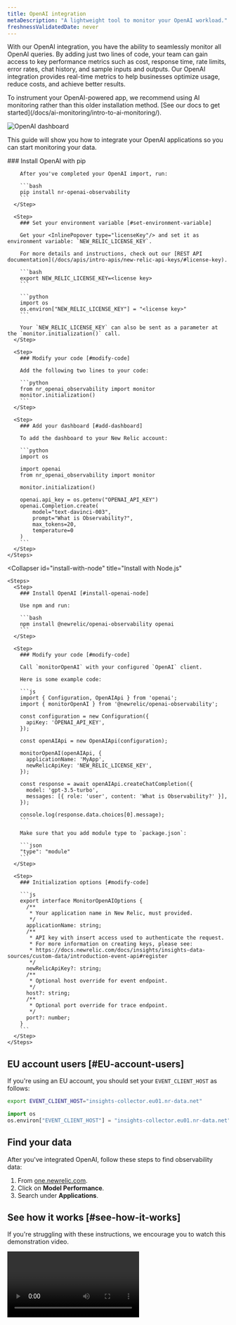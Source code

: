 ```yaml
---
title: OpenAI integration
metaDescription: "A lightweight tool to monitor your OpenAI workload."
freshnessValidatedDate: never
---
```


With our OpenAI integration, you have the ability to seamlessly monitor all OpenAI queries. By adding just two lines of code, your team can gain access to key performance metrics such as cost, response time, rate limits, error rates, chat history, and sample inputs and outputs. Our OpenAI integration provides real-time metrics to help businesses optimize usage, reduce costs, and achieve better results.

<Callout variant="important">
  To instrument your OpenAI-powered app, we recommend using AI monitoring rather than this older installation method. [See our docs to get started](/docs/ai-monitoring/intro-to-ai-monitoring/).
</Callout>

<img
  title="OpenAI dashboard"
  alt="OpenAI dashboard"
  src="/images/model-performance-monitoring_screenshot-crop_openai-dashboard-1.webp"
/>

This guide will show you how to integrate your OpenAI applications so you can start monitoring your data.

<CollapserGroup>
  <Collapser
    id="install-with-python"
    title="Install for Python applications"
  >
    <Steps>
      <Step>
        ### Install OpenAI with pip

        After you've completed your OpenAI import, run:

        ```bash
        pip install nr-openai-observability
        ```
      </Step>

      <Step>
        ### Set your environment variable [#set-environment-variable]

        Get your <InlinePopover type="licenseKey"/> and set it as environment variable: `NEW_RELIC_LICENSE_KEY`.

        For more details and instructions, check out our [REST API documentation](/docs/apis/intro-apis/new-relic-api-keys/#license-key).

        ```bash
        export NEW_RELIC_LICENSE_KEY=<license key>
        ```

        ```python
        import os
        os.environ["NEW_RELIC_LICENSE_KEY"] = "<license key>"
        ```

        Your `NEW_RELIC_LICENSE_KEY` can also be sent as a parameter at the `monitor.initialization()` call.
      </Step>

      <Step>
        ### Modify your code [#modify-code]

        Add the following two lines to your code:

        ```python
        from nr_openai_observability import monitor
        monitor.initialization()
        ```
      </Step>

      <Step>
        ### Add your dashboard [#add-dashboard]

        To add the dashboard to your New Relic account:

        ```python
        import os

        import openai
        from nr_openai_observability import monitor

        monitor.initialization()

        openai.api_key = os.getenv("OPENAI_API_KEY")
        openai.Completion.create(
            model="text-davinci-003",
            prompt="What is Observability?",
            max_tokens=20,
            temperature=0 
        )
        ```
      </Step>
    </Steps>
  </Collapser>

  <Collapser
    id="install-with-node"
    title="Install with Node.js"
  >
    <Steps>
      <Step>
        ### Install OpenAI [#install-openai-node]

        Use npm and run:

        ```bash
        npm install @newrelic/openai-observability openai
        ```
      </Step>

      <Step>
        ### Modify your code [#modify-code]

        Call `monitorOpenAI` with your configured `OpenAI` client.

        Here is some example code:

        ```js
        import { Configuration, OpenAIApi } from 'openai';
        import { monitorOpenAI } from '@newrelic/openai-observability';

        const configuration = new Configuration({
          apiKey: 'OPENAI_API_KEY',
        });

        const openAIApi = new OpenAIApi(configuration);

        monitorOpenAI(openAIApi, {
          applicationName: 'MyApp',
          newRelicApiKey: 'NEW_RELIC_LICENSE_KEY',
        });

        const response = await openAIApi.createChatCompletion({
          model: 'gpt-3.5-turbo',
          messages: [{ role: 'user', content: 'What is Observability?' }],
        });

        console.log(response.data.choices[0].message);
        ```

        Make sure that you add module type to `package.json`:

        ```json
        "type": "module"
        ```
      </Step>

      <Step>
        ### Initialization options [#modify-code]

        ```js
        export interface MonitorOpenAIOptions {
          /**
           * Your application name in New Relic, must provided.
           */
          applicationName: string;
          /**
           * API key with insert access used to authenticate the request.
           * For more information on creating keys, please see:
           * https://docs.newrelic.com/docs/insights/insights-data-sources/custom-data/introduction-event-api#register
           */
          newRelicApiKey?: string;
          /**
           * Optional host override for event endpoint.
           */
          host?: string;
          /**
           * Optional port override for trace endpoint.
           */
          port?: number;
        }
        ```
      </Step>
    </Steps>
  </Collapser>
</CollapserGroup>

## EU account users [#EU-account-users]

If you're using an EU account, you should set your `EVENT_CLIENT_HOST` as follows:

```bash
export EVENT_CLIENT_HOST="insights-collector.eu01.nr-data.net"
```

```python
import os
os.environ["EVENT_CLIENT_HOST"] = "insights-collector.eu01.nr-data.net"
```

## Find your data

After you've integrated OpenAI, follow these steps to find observability data:

1. From [one.newrelic.com](https://one.newrelic.com).
2. Click on <DNT>**Model Performance**</DNT>.
3. Search under <DNT>**Applications**</DNT>.

## See how it works [#see-how-it-works]

If you're struggling with these instructions, we encourage you to watch this demonstration video.

<Video
  type="wistia"
  id="dz28h83owk"
/>
